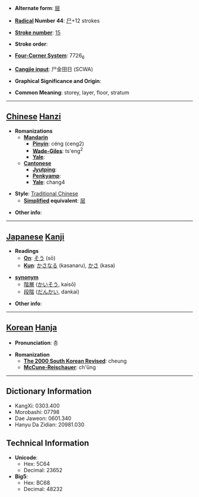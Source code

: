 * '''Alternate form''': [[层]]

* '''[[Wiktionary:Chinese radical index| Radical]] Number 44''': [[Wiktionary:Chinese radical index 尸|尸]]+12 strokes

* '''[[Wiktionary:Chinese total strokes index|Stroke number]]''': [[Wiktionary:Chinese total strokes index 15|15]]

* '''Stroke order''': 

* '''[[Wiktionary:Chinese four corner index|Four-Corner System]]''': 7726<sub>6</sub>

* '''[[Wiktionary:Chinese Cangjie index|Cangjie input]]''': 尸金田日 (SCWA)

* '''Graphical Significance and Origin''': 

* '''Common Meaning''': storey, layer, floor, stratum

----

== [[Chinese]] [[Hanzi]] ==

* '''Romanizations'''
** '''[[Mandarin]]'''
*** '''[[Pinyin]]''': céng (ceng2)
*** '''[[Wade-Giles]]''': ts'eng<sup>2</sup>
*** '''[[Yale]]''': 
** '''[[Cantonese]]'''
*** '''[[Jyutping]]''':
*** '''[[Penkyamp]]''': 
*** '''[[Yale]]''': chang4

* '''Style''': [[Traditional Chinese]] 
** '''[[Simplified Chinese|Simplified]] equivalent''': [[层]]

* '''Other info''': 

----

== [[Japanese]] [[Kanji]] ==

* '''Readings'''
** '''[[On]]''': [[そう]] (sō)
** '''[[Kun]]''': [[かさなる]] (kasanaru), [[かさ]] (kasa)

* '''[[synonym]]'''
** [[階層]] ([[かいそう]], kaisō)
** [[段階]] ([[だんかい]], dankai)

* '''Other info''':  

----

== [[Korean]] [[Hanja]] ==

* '''Pronunciation''': 층

* '''Romanization'''
** '''[[The 2000 South Korean Revised Romanization|The 2000 South Korean Revised]]''': cheung
** '''[[McCune-Reischauer]]''': ch'ŭng

----

== Dictionary Information ==

* KangXi: 0303.400
* Morobashi: 07798
* Dae Jaweon: 0601.340
* Hanyu Da Zidian: 20981.030

== Technical Information ==

* '''Unicode''':
** Hex: 5C64
** Decimal: 23652
* '''Big5''':
** Hex: BC68
** Decimal: 48232